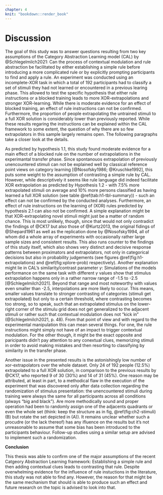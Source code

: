 ```yaml
---
chapter: 4
knit: "bookdown::render_book"
---
```


# Discussion

The goal of this study was to answer questions resulting from two key assumptions of the Category Abstraction Learning model (CAL) by @Schlegelmilch2021: Can the process of contextual modulation and rule abstraction be facilitated by either establishing a simple rule before introducing a more complicated rule or by explicitly prompting participants to find and apply a rule. An experiment was conducted using an incomplete-XOR task in which a total of 192 participants had to classify a set of stimuli they had not learned or encountered in a previous learing phase. This allowed to test the specific hypothesis that either rule instructions or a blocked training leads to more XOR-extrapolations and stronger XOR-learning. While there is moderate evidence for an effect of blocked training, an effect of rule instructions can not be confirmed. Furthermore, the proportion of people extrapolating the untrained stimuli to a full XOR solution is considerably lower than previously reported. While these results regaring the instructions can be explained within the CAL framework to some extent, the question of why there are so few extrapolators in this sample largely remains open. The following paragraphs take a closer look at the details.

As predicted by hypothesis 1.1, this study found moderate evidence for a main effect of a blocked rule on the number of extrapolations in the experimantal transfer phase. 
Since spontanouos extrapolation of previously unencountered stimuli can not be explained well by classical reference point views on category learning [@Nosofsky1986; @Kruschke1992], this puts some weight to the assumption of contrasting a simple rule by CAL. However, while descriptively it seems like rule language did indeed facilitate XOR extrapolation as predicted by Hypothesis 1.2 - with 7.5% more extrapolated stimuli on average and 10% more persons classified as having learned a full XOR solution (see table \@ref(tab:h1-tbl-summary)) - such an effect can not be confirmed by the conducted analyses. Furthermore, an effect of rule instructions on the learning of (XOR) rules predicted by hypothesis 2.1 can also not be confirmed. A simple explanation might be that XOR-extrapolating novel stimuli might just be a matter of random chance. This is most unlikely, though, since that would not only contradict the findings of @CK17 but also those of @Kurtz2013, the original fidings of @Shepard1961 as well as the replication done by @Nosofsky1994, all of whom did a whole array of experiments with occasionally rather large sample sizes and consistent results. This also runs counter to the findings of this study itself, which also shows very distinct and decisive response patterns between proximators and extrapolators, not only in categorical decisions but also in probability judgements (see figures \@ref(fig:h1-extrapolations) and \@ref(fig:xplore-prob) respectively). Another explanation might lie in CAL's similarity/contrast parameter $\gamma$: Simulations of the models performance on the same task with different $\gamma$ values show that stimulus extrapolation happens only in a rather narrow range of -1.5 to -2.5 [@Schlegelmilch2021]. Beyond that range and most noteworthy with values even smaller than -2.5, interpolations are more likely to occur. This means, smaller values translate to stronger contrasting of categories (stimuli get extrapolated) but only to a certain threshold, where contrasting becomes too strong, so to speak, such that an extrapolated stimulus on the lower-right corner of the stimulu grid does not get generalized to the adjacent stimuli or rather such that contextual modulation does not "kick in" (@Schlegelmilch2021, p. 48). From that point of view and with regard to the experimental manipulation this can mean several things. For one, the rule instructions might simply not have of an impact to trigger contextual modulation. For the other though, it might be the exact opposite and paricipants didn't pay attention to any conextual clues, memorizing stimuli in order to avoid making mistakes and then resorting to classifying by similarity in the transfer phase.

Another issue in the presented results is the astonishingly low number of xor-extrapolators over the whole dataset. Only 24 of 192 people (12.5\%) extrapolated to a full XOR solution, in comparison to the previous results by @CK17, who reported 9 of 30 (30\%) and 14 of 31 (45\%). One reason may be attributed, at least in part, to a methodical flaw in the execution of the experiment that was discovered only after data collection regarding the randomization of stimulus presentation: the unencountered stimuli during training were always the same for all participants across all conditions (always "big and black"). Are more methodically sound and proper operation had been to randomly assign one of the adjacents quadrants or even the whole set (think: keep the structure as in fig, \@ref(fig:ch2-stimuli) (B) but rotate the set depicted in (A)). It remains unclear whether such a procudre (or the lack thereof) has any ifluence on the results but it's not unreasonable to assume that some bias has been introduced to the participants behaviour. Follow-up studies using a similar setup are advised to implement such a randomization. 


**Conclusion**

This thesis was able to confirm one of the major assumptions of the recent Catgeory Abstraction Learning framework: Establishing a simple rule and then adding contextual clues leads to contrasting that rule. Despite overwhelming evidence for the influence of rule instuctions in the literature, this study was not able to find any. However, the reason for that might be the same mechanism that should is able to produce such an effect and future research on the topic is advised to look into that.




<!-- For this experiment, participants were asked: "Wie hoch schätzt du die Wahrscheinichkeit ein, dass das gezeigte Beispiel entweder zu Nobz oder zu Grot gehört?" (_"How high do you estimate the probability of the shown example belonging to either Nobz or Grot?"_). Note the difference between "how high do you estimate" and the more neutral "what do you estimate": although this is common german phrasing, it might nonetheless introduce some unconscious response bias. Additionally, people have a very intuitive, but ultimately somewhat distorted (or even simply wrong) understanding of probability (literally everything Gigerenzer did since 1990 or so). For further investigations into the matther it is therefore advised to rephrase the question to: "How certain are you of the given example to belong to either Nobz or Grot?"^[which is indeed closer to what people actually have in mind when people are prompted to deal with probability] Thereby avoiding any potential bias and different perceptions/understandings of the concept of probability. -->

<!-- sth sth attention & german grammar: zum einen sind **Nobz** und **Grot** bei der ersten nennung bold ("rule(s)" nie) und zum anderen lautet der satz am ende: "Gib dein Bestes, um die Regeln für Kategorien Nobz und Grot zu meistern!" - soll heißen, im deutschen steht das Verb am ende und das nomen am anfang, auf englisch andersherum, was wiederum die aufmerksamkeit und/oder emphasis auf "Regeln" oder "meistern" lenken/legen könnte (siehe: "Do your best to master the rules for categories N & G.") -->
